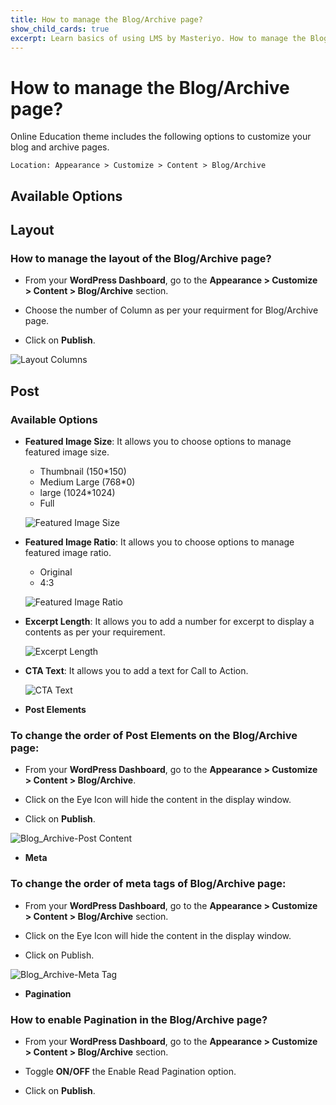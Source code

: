 ---
title: How to manage the Blog/Archive page?
show_child_cards: true
excerpt: Learn basics of using LMS by Masteriyo. How to manage the Blog/Archive page
---

# How to manage the Blog/Archive page?

Online Education theme includes the following options to customize your blog and archive pages.

    Location: Appearance > Customize > Content > Blog/Archive

## Available Options 

## Layout

### How to manage the layout of the Blog/Archive page?

- From your **WordPress Dashboard**, go to the **Appearance > Customize > Content > Blog/Archive** section.

- Choose the number of Column as per your requirment for Blog/Archive page.

- Click on **Publish**.

![Layout Columns](https://user-images.githubusercontent.com/109593521/184545488-0c309ffc-3506-4c0e-ac39-9f9d423bf966.gif)

## Post 

### Available Options

- **Featured Image Size**: It allows you to choose options to manage featured image size.
    - Thumbnail (150*150)
    - Medium Large (768*0)
    - large (1024*1024)
    - Full

    ![Featured Image Size](https://user-images.githubusercontent.com/109593521/184545579-58d3529b-b1d6-4790-872e-56d5852c3f40.png)

- **Featured Image Ratio**: It allows you to choose options to manage featured image ratio.
    - Original
    - 4:3

    ![Featured Image Ratio](https://user-images.githubusercontent.com/109593521/184545627-bc76cf4e-882c-4542-938e-eb9866ebc4ed.png)

- **Excerpt Length**: It allows you to add a number for excerpt to display a contents as per your requirement.
    
    ![Excerpt Length](https://user-images.githubusercontent.com/109593521/184545668-8e824df1-6764-440b-a5d3-b1699baa5ca5.png)

- **CTA Text**: It allows you to add a text for Call to Action.

    ![CTA Text](https://user-images.githubusercontent.com/109593521/184545715-c4af8d40-d9ef-44d3-a20e-826e87ae3ca3.png)

- **Post Elements**

### To change the order of Post Elements on the Blog/Archive page:

- From your **WordPress Dashboard**, go to the **Appearance > Customize > Content > Blog/Archive**.

- Click on the Eye Icon will hide the content in the display window.

- Click on **Publish**.

![Blog_Archive-Post Content](https://user-images.githubusercontent.com/109593521/184546154-4491b224-7ab3-47c9-8665-352826466a5e.png)

- **Meta**

### To change the order of meta tags of Blog/Archive page:

- From your **WordPress Dashboard**, go to the **Appearance > Customize > Content > Blog/Archive** section.

- Click on the Eye Icon will hide the content in the display window.

- Click on Publish.

![Blog_Archive-Meta Tag](https://user-images.githubusercontent.com/109593521/184546258-9aaf905e-0b53-477b-a035-84d7c881083f.png)


- **Pagination**

### How to enable Pagination in the Blog/Archive page?

- From your **WordPress Dashboard**, go to the **Appearance > Customize > Content > Blog/Archive** section.

- Toggle **ON/OFF** the Enable Read Pagination option.

- Click on **Publish**.

